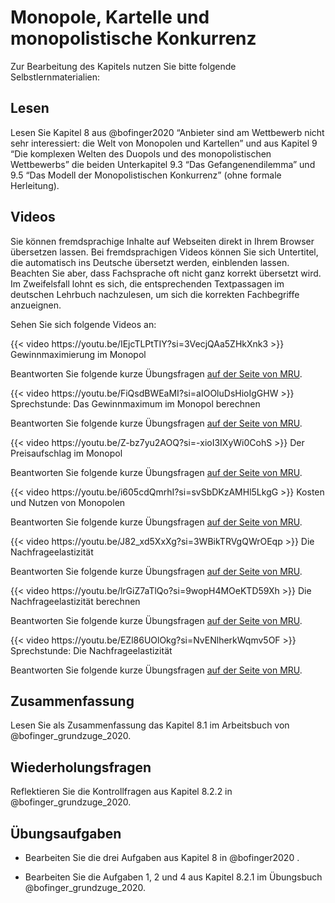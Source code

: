 # Monopole, Kartelle und monopolistische Konkurrenz

Zur Bearbeitung des Kapitels nutzen Sie bitte folgende Selbstlernmaterialien:

## Lesen

Lesen Sie Kapitel 8 aus @bofinger2020 "Anbieter sind am Wettbewerb nicht sehr interessiert: die Welt von Monopolen und Kartellen" und aus Kapitel 9 "Die komplexen Welten des Duopols und des monopolistischen Wettbewerbs" die beiden Unterkapitel 9.3 "Das Gefangenendilemma" und 9.5 "Das Modell der Monopolistischen Konkurrenz" (ohne formale Herleitung).

## Videos

::: {.callout-important title="Praktischer Hinweis"}
Sie können fremdsprachige Inhalte auf Webseiten direkt in Ihrem Browser übersetzen lassen. Bei fremdsprachigen Videos können Sie sich Untertitel, die automatisch ins Deutsche übersetzt werden, einblenden lassen. Beachten Sie aber, dass Fachsprache oft nicht ganz korrekt übersetzt wird. Im Zweifelsfall lohnt es sich, die entsprechenden Textpassagen im deutschen Lehrbuch nachzulesen, um sich die korrekten Fachbegriffe anzueignen.
:::

Sehen Sie sich folgende Videos an:

::: {#vid-mono1}
{{< video https://youtu.be/IEjcTLPtTIY?si=3VecjQAa5ZHkXnk3 >}} Gewinnmaximierung im Monopol
:::

Beantworten Sie folgende kurze Übungsfragen [auf der Seite von MRU](https://mru.org/practice-questions/maximizing-profit-under-monopoly-practice-questions){target="_blank"}.

::: {.callout-tip collapse="true" title="Video: Sprechstunde: Das Gewinnmaximum im Monopol berechnen"}
<div>

::: {#vid-mon2}
{{< video https://youtu.be/FiQsdBWEaMI?si=aIOOluDsHioIgGHW >}} Sprechstunde: Das Gewinnmaximum im Monopol berechnen
:::

</div>

Beantworten Sie folgende kurze Übungsfragen [auf der Seite von MRU](https://mru.org/practice-questions/office-hours-calculating-monopoly-profit-practice-questions){target="_blank"}.
:::

::: {.callout-tip collapse="true" title="Video: Der Preisaufschlag im Monopol"}
<div>

::: {#vid-mon3}
{{< video https://youtu.be/Z-bz7yu2AOQ?si=-xioI3IXyWi0CohS >}} Der Preisaufschlag im Monopol
:::

</div>

Beantworten Sie folgende kurze Übungsfragen [auf der Seite von MRU](https://mru.org/practice-questions/monopoly-markup-practice-questions){target="_blank"}.
:::

::: {.callout-tip collapse="true" title="Video: Kosten und Nutzen von Monopolen"}
<div>

::: {#vid-mon4}
{{< video https://youtu.be/i605cdQmrhI?si=svSbDKzAMHl5LkgG >}} Kosten und Nutzen von Monopolen
:::

</div>

Beantworten Sie folgende kurze Übungsfragen [auf der Seite von MRU](https://mru.org/practice-questions/costs-and-benefits-monopoly-practice-questions){target="_blank"}.
:::

::: {.callout-note collapse="true" title="Bonusmaterial zur Nachfrageelastizität"}
<div>

::: {#vid-mon5}
{{< video https://youtu.be/J82_xd5XxXg?si=3WBikTRVgQWrOEqp >}} Die Nachfrageelastizität
:::

</div>

Beantworten Sie folgende kurze Übungsfragen [auf der Seite von MRU](https://mru.org/practice-questions/elasticity-demand-practice-questions){target="_blank"}.

<div>

::: {#vid-mon6}
{{< video https://youtu.be/lrGiZ7aTlQo?si=9wopH4MOeKTD59Xh >}} Die Nachfrageelastizität berechnen
:::

</div>

Beantworten Sie folgende kurze Übungsfragen [auf der Seite von MRU](https://mru.org/practice-questions/calculating-elasticity-demand-practice-questions){target="_blank"}.

<div>

::: {#vid-mon7}
{{< video https://youtu.be/EZl86UOlOkg?si=NvENlherkWqmv5OF >}} Sprechstunde: Die Nachfrageelastizität
:::

</div>

Beantworten Sie folgende kurze Übungsfragen [auf der Seite von MRU](https://mru.org/practice-questions/office-hours-elasticity-practice-questions){target="_blank"}.
:::

## Zusammenfassung

Lesen Sie als Zusammenfassung das Kapitel 8.1 im Arbeitsbuch von @bofinger_grundzuge_2020.

## Wiederholungsfragen

Reflektieren Sie die Kontrollfragen aus Kapitel 8.2.2 in @bofinger_grundzuge_2020.

## Übungsaufgaben

-   Bearbeiten Sie die drei Aufgaben aus Kapitel 8 in @bofinger2020 .

-   Bearbeiten Sie die Aufgaben 1, 2 und 4 aus Kapitel 8.2.1 im Übungsbuch @bofinger_grundzuge_2020.
